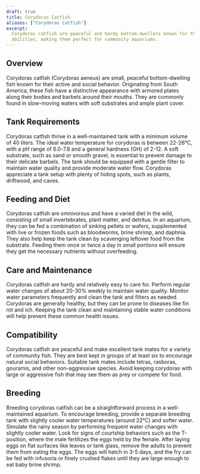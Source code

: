 ```yaml
---
draft: true
title: Corydoras Catfish
aliases: ["Corydoras Catfish"]
excerpt:
  Corydoras catfish are peaceful and hardy bottom-dwellers known for their playful nature and efficient tank-cleaning
  abilities, making them perfect for community aquariums.
---
```


## Overview

Corydoras catfish (Corydoras aeneus) are small, peaceful bottom-dwelling fish known for their active and social
behavior. Originating from South America, these fish have a distinctive appearance with armored plates along their
bodies and barbels around their mouths. They are commonly found in slow-moving waters with soft substrates and ample
plant cover.

## Tank Requirements

Corydoras catfish thrive in a well-maintained tank with a minimum volume of 40 liters. The ideal water temperature for
corydoras is between 22-26°C, with a pH range of 6.0-7.8 and a general hardness (GH) of 2-12. A soft substrate, such as
sand or smooth gravel, is essential to prevent damage to their delicate barbels. The tank should be equipped with a
gentle filter to maintain water quality and provide moderate water flow. Corydoras appreciate a tank setup with plenty
of hiding spots, such as plants, driftwood, and caves.

## Feeding and Diet

Corydoras catfish are omnivorous and have a varied diet in the wild, consisting of small invertebrates, plant matter,
and detritus. In an aquarium, they can be fed a combination of sinking pellets or wafers, supplemented with live or
frozen foods such as bloodworms, brine shrimp, and daphnia. They also help keep the tank clean by scavenging leftover
food from the substrate. Feeding them once or twice a day in small portions will ensure they get the necessary nutrients
without overfeeding.

## Care and Maintenance

Corydoras catfish are hardy and relatively easy to care for. Perform regular water changes of about 20-30% weekly to
maintain water quality. Monitor water parameters frequently and clean the tank and filters as needed. Corydoras are
generally healthy, but they can be prone to diseases like fin rot and ich. Keeping the tank clean and maintaining stable
water conditions will help prevent these common health issues.

## Compatibility

Corydoras catfish are peaceful and make excellent tank mates for a variety of community fish. They are best kept in
groups of at least six to encourage natural social behaviors. Suitable tank mates include tetras, rasboras, gouramis,
and other non-aggressive species. Avoid keeping corydoras with large or aggressive fish that may see them as prey or
compete for food.

## Breeding

Breeding corydoras catfish can be a straightforward process in a well-maintained aquarium. To encourage breeding,
provide a separate breeding tank with slightly cooler water temperatures (around 22°C) and softer water. Simulate the
rainy season by performing frequent water changes with slightly cooler water. Look for signs of courtship behaviors such
as the T-position, where the male fertilizes the eggs held by the female. After laying eggs on flat surfaces like leaves
or tank glass, remove the adults to prevent them from eating the eggs. The eggs will hatch in 3-5 days, and the fry can
be fed with infusoria or finely crushed flakes until they are large enough to eat baby brine shrimp.
